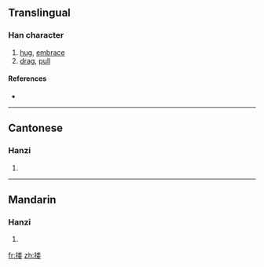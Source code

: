 {{also|摟}}
==Translingual==

===Han character===
{{Han char|rn=64|rad=手|as=09|sn=12|four=|canj=手火木女 (QFDV)}}

# [[hug]], [[embrace]]
# [[drag]], [[pull]]

====References====
* {{Han ref|kx=0445.341|hdz=31923.120|uh=6402|ud=25602}}

----

==Cantonese==

===Hanzi===
{{yue-hanzi|jyut=|y=lau5, lau1 lau2 lau4|tra=摟}}

# {{defn|Cantonese|sort=手09}}

----

==Mandarin==

===Hanzi===
{{cmn-hanzi|tra=摟|pin=[[lōu]] ([[lou1]]), [[lóu]] ([[lou2]]), [[lǒu]] ([[lou3]])|wg=lou<sup>1</sup>, lou<sup>2</sup>, lou<sup>3</sup>}}

# {{defn|Mandarin|sort=手09}}

[[fr:搂]]
[[zh:搂]]